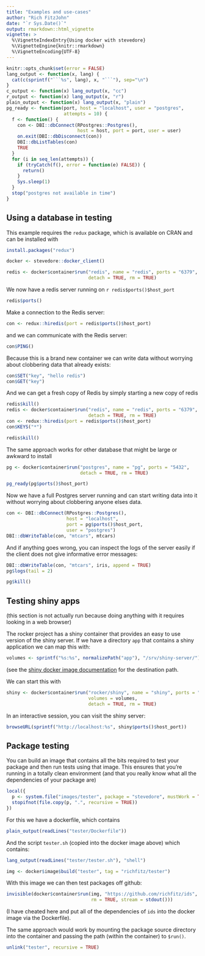 ```yaml
---
title: "Examples and use-cases"
author: "Rich FitzJohn"
date: "`r Sys.Date()`"
output: rmarkdown::html_vignette
vignette: >
  %\VignetteIndexEntry{Using docker with stevedore}
  %\VignetteEngine{knitr::rmarkdown}
  %\VignetteEncoding{UTF-8}
---
```


``` r
knitr::opts_chunk$set(error = FALSE)
lang_output <- function(x, lang) {
  cat(c(sprintf("```%s", lang), x, "```"), sep="\n")
}
c_output <- function(x) lang_output(x, "cc")
r_output <- function(x) lang_output(x, "r")
plain_output <- function(x) lang_output(x, "plain")
pg_ready <- function(port, host = "localhost", user = "postgres",
                     attempts = 10) {
  f <- function() {
    con <- DBI::dbConnect(RPostgres::Postgres(),
                          host = host, port = port, user = user)
    on.exit(DBI::dbDisconnect(con))
    DBI::dbListTables(con)
    TRUE
  }
  for (i in seq_len(attempts)) {
    if (tryCatch(f(), error = function(e) FALSE)) {
      return()
    }
    Sys.sleep(1)
  }
  stop("postgres not available in time")
}
```

## Using a database in testing

This example requires the `redux` package, which is available on
CRAN and can be installed with

```r
install.packages("redux")
```
``` r
docker <- stevedore::docker_client()

redis <- docker$container$run("redis", name = "redis", ports = "6379",
                              detach = TRUE, rm = TRUE)
```

We now have a redis server running on `r redis$ports()$host_port`
``` r
redis$ports()
```

Make a connection to the Redis server:
``` r
con <- redux::hiredis(port = redis$ports()$host_port)
```

and we can communicate with the Redis server:
``` r
con$PING()
```

Because this is a brand new container we can write data without
worrying about clobbering data that already exists:
``` r
con$SET("key", "hello redis")
con$GET("key")
```

And we can get a fresh copy of Redis by simply starting a new copy
of redis
``` r
redis$kill()
redis <- docker$container$run("redis", name = "redis", ports = "6379",
                              detach = TRUE, rm = TRUE)
con <- redux::hiredis(port = redis$ports()$host_port)
con$KEYS("*")

redis$kill()
```

The same approach works for other database that might be large or
awkward to install
``` r
pg <- docker$container$run("postgres", name = "pg", ports = "5432",
                           detach = TRUE, rm = TRUE)
```

``` r
pg_ready(pg$ports()$host_port)
```

Now we have a full Postgres server running and can start writing
data into it without worrying about clobbering anyone elses data.
``` r
con <- DBI::dbConnect(RPostgres::Postgres(),
                      host = "localhost",
                      port = pg$ports()$host_port,
                      user = "postgres")
DBI::dbWriteTable(con, "mtcars", mtcars)
```

And if anything goes wrong, you can inspect the logs of the server
easily if the client does not give informative error messages:
``` r
DBI::dbWriteTable(con, "mtcars", iris, append = TRUE)
pg$logs(tail = 2)

pg$kill()
```

## Testing shiny apps

(this section is not actually run because doing anything with it
requires looking in a web browser)

The rocker project has a shiny container that provides an easy to
use version of the shiny server.  If we have a directory `app`
that contains a shiny application we can map this with:
``` r
volumes <- sprintf("%s:%s", normalizePath("app"), "/srv/shiny-server/")
```

(see the [shiny docker image
documentation](https://hub.docker.com/r/rocker/shiny) for the
destination path.

We can start this with
``` r
shiny <- docker$container$run("rocker/shiny", name = "shiny", ports = "3838",
                              volumes = volumes,
                              detach = TRUE, rm = TRUE)
```

In an interactive session, you can visit the shiny server:
``` r
browseURL(sprintf("http://localhost:%s", shiny$ports()$host_port))
```

## Package testing

You can build an image that contains all the bits required to test
your package and then run tests using that image.  This ensures
that you're running in a totally clean environment (and that you
really know what all the dependencies of your package are)
``` r
local({
  p <- system.file("images/tester", package = "stevedore", mustWork = TRUE)
  stopifnot(file.copy(p, ".", recursive = TRUE))
})
```

For this we have a dockerfile, which contains
``` r
plain_output(readLines("tester/Dockerfile"))
```

And the script `tester.sh` (copied into the docker image above)
which contains:
``` r
lang_output(readLines("tester/tester.sh"), "shell")

img <- docker$image$build("tester", tag = "richfitz/tester")
```

With this image we can then test packages off github:
``` r
invisible(docker$container$run(img, "https://github.com/richfitz/ids",
                               rm = TRUE, stream = stdout()))
```

(I have cheated here and put all of the dependencies of `ids` into
the docker image via the Dockerfile).

The same approach would work by mounting the package source
directory into the container and passing the path (within the
container) to `$run()`.

``` r
unlink("tester", recursive = TRUE)
```
